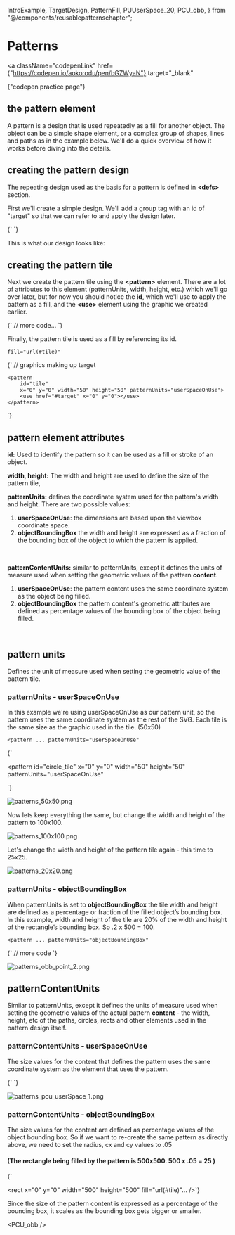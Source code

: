   IntroExample,
  TargetDesign,
  PatternFill,
  PUUserSpace_20,
  PCU_obb,
} from "@/components/reusablepatternschapter";

# Patterns

<a
  className="codepenLink"
  href={"https://codepen.io/aokorodu/pen/bGZWyaN"}
  target="_blank"
>
  {"codepen practice page"}
</a>

## the pattern element

A pattern is a design that is used repeatedly as a fill for another object. The object can be a simple shape element, or a complex group of shapes, lines and paths as in the example below. We'll do a quick overview of how it works before diving into the details.

<IntroExample />

## creating the pattern design

The repeating design used as the basis for a pattern is defined in **\<defs\>** section.

First we'll create a simple design. We'll add a group tag with an id of "target" so that we can refer to and apply the design later.

<Blocks>
  {`<defs>
  <g id="target" stroke="black" fill="none">
    <rect x="0" y="0" width="50" height="50" />
    <circle cx="25" cy="25" r="25" />
    <circle cx="25" cy="25" r="20" />
    <circle cx="25" cy="25" r="15" />
    <circle cx="25" cy="25"r="10"
      fill="black"
      fill-opacity=".2"
      stroke="black"
    />
  </g>
</defs>`}
</Blocks>

This is what our design looks like:

<TargetDesign />

## creating the pattern tile

Next we create the pattern tile using the **\<pattern\>** element. There are a lot of attributes to this element (patternUnits, width, height, etc.) which we'll go over later, but for now you should notice the **id**, which we'll use to apply the pattern as a fill, and the **\<use\>** element using the graphic we created earlier.

<Blocks>
  {`<defs>
  <g id="target" stroke="black" fill="none">
    // more code...
  </g>
  <pattern 
    id="tile" 
    x="0" y="0" 
    width="50" height="50" 
    patternUnits="userSpaceOnUse">
        <use href="#target" x="0" y="0" />
</pattern>
</defs>`}
</Blocks>

Finally, the pattern tile is used as a fill by referencing its id.

```
fill="url(#tile)"
```

<Blocks>
  {`<defs>
    <g id="target" stroke="black" fill="none">
        // graphics making up target
    </g>

    <pattern
        id="tile"
        x="0" y="0" width="50" height="50" patternUnits="userSpaceOnUse">
        <use href="#target" x="0" y="0"></use>
    </pattern>

</defs>

<rect x="0" y="0" 
    width="500" height="300" 
    fill="url(#tile)">
</rect>`}
</Blocks>

<PatternFill />

## pattern element attributes

**id:** Used to identify the pattern so it can be used as a fill or stroke of an object.

**width, height:** The width and height are used to define the size of the pattern tile,

**patternUnits:** defines the coordinate system used for the pattern's width and height. There are two possible values:

1. **userSpaceOnUse**: the dimensions are based upon the viewbox coordinate space.
1. **objectBoundingBox** the width and height are expressed as a fraction of the bounding box of the object to which the pattern is applied.

<br />

**patternContentUnits:** similar to patternUnits, except it defines the units of measure used when setting the geometric values of the pattern **content**.

1. **userSpaceOnUse**: the pattern content uses the same coordinate system as the object being filled.
1. **objectBoundingBox** the pattern content's geometric attributes are defined as percentage values of the bounding box of the object being filled.

<br />

## pattern units

Defines the unit of measure used when setting the geometric value of the pattern tile.

### patternUnits - userSpaceOnUse

In this example we're using userSpaceOnUse as our pattern unit, so the pattern uses the same coordinate system as the rest of the SVG. Each tile is the same size as the graphic used in the tile. (50x50)

```
<pattern ... patternUnits="userSpaceOnUse"
```

<Blocks>
  {`<circle id="circle_design" 
    cx="25" cy="25" r="25" 
    stroke="grey" fill="#eaeaea" />

<pattern
  id="circle_tile"
  x="0"
  y="0"
  width="50"
  height="50"
  patternUnits="userSpaceOnUse"
>
  <use href="#circle_design" x="0" y="0"></use>
</pattern>

<rect x="0" y="0" width="600" height="300" fill="url(#circle_tile)">
</rect>`}
</Blocks>

![patterns_50x50.png](patterns_50x50.png)

Now lets keep everything the same, but change the width and height of the pattern to 100x100.

![patterns_100x100.png](patterns_100x100.png)

Let's change the width and height of the pattern tile again - this time to 25x25.

![patterns_20x20.png](patterns_20x20.png)

### patternUnits - objectBoundingBox

When patternUnits is set to **objectBoundingBox** the tile width and height are defined as a percentage or fraction of the filled object’s bounding box. In this example, width and height of the tile are 20% of the width and height of the rectangle’s bounding box. So .2 x 500 = 100.

```
<pattern ... patternUnits="objectBoundingBox"
```

<Blocks>
  {`<pattern
  id="tile"
  x="0" y="0"
  width=".2" height=".2"
  patternUnits="objectBoundingBox"
>
  // more code
</pattern>`}
</Blocks>

![patterns_obb_point_2.png](patterns_obb_point_2.png)

## patternContentUnits

Similar to patternUnits, except it defines the units of measure used when setting the geometric values of the actual pattern **content** - the width, height, etc of the paths, circles, rects and other elements used in the pattern design itself.

### patternContentUnits - userSpaceOnUse

The size values for the content that defines the pattern uses the same coordinate system as the element that uses the pattern.

<Blocks>
  {`<pattern id="tile" x="0" y="0" width="50" height="50" 
    patternUnits="userSpaceOnUse"
    patternContentUnits="userSpaceOnUse">
   <circle cx="25" cy="25" r="25" ... />
</pattern>`}
</Blocks>

![patterns_pcu_userSpace_1.png](patterns_pcu_userSpace_1.png)

### patternContentUnits - objectBoundingBox

The size values for the content are defined as percentage values of the object bounding box. So if we want to re-create the same pattern as directly above, we need to set the radius, cx and cy values to .05

#### (The rectangle being filled by the pattern is 500x500. 500 x .05 = 25 )

<Blocks>
  {`<pattern id="tile" x="0" y="0" width="20" height="20" 
    patternUnits="userSpaceOnUse"
    patternContentUnits="objectBoundingBox">
   <circle cx=".05" cy=".05" r=".05" ... />
</pattern>

<rect x="0" y="0" 
    width="500" height="500" 
    fill="url(#tile)"... />`}
</Blocks>

Since the size of the pattern content is expressed as a percentage of the bounding box, it scales as the bounding box gets bigger or smaller.

<PCU_obb />
